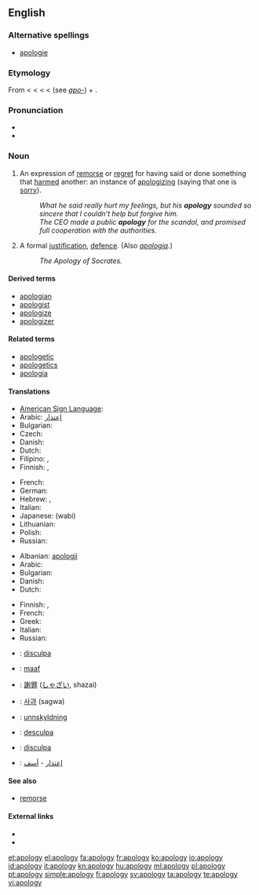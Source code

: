 ==English==

===Alternative spellings===
* [[apologie]] {{qualifier|archaic}}

===Etymology===
From {{etyl|LL.}} {{term|apologia}} < {{etyl|grc}} {{term|ἀπολογία|tr=apologia|sc=polytonic||a speech in defense}} < {{term|ἀπολογοῦμαι|sc=polytonic|tr=apologoumai||I speak in one's defense}} < {{term|ἀπόλογος|sc=polytonic|tr=apologos||an account, story}} < {{term|ἀπό|sc=polytonic|tr=apo||from, off}} (see ''[[apo-]]'') + {{term|λόγος|tr=logos|sc=polytonic||speech}}.

===Pronunciation===
* {{IPA|/əˈpɒl.ə.dʒɪ/}}
* {{audio|en-us-apology.ogg|Audio (US)}}

===Noun===
{{wikipedia}}
{{en-noun|apologies}}

# An expression of [[remorse]] or [[regret]] for having said or done something that [[harm]]ed another: an instance of [[apologize|apologizing]] (saying that one is [[sorry]]).
#: ''What he said really hurt my feelings, but his '''apology''' sounded so sincere that I couldn't help but forgive him.''
#: ''The CEO made a public '''apology''' for the scandal, and promised full cooperation with the authorities.''
# A formal [[justification]], [[defence]]. (Also ''[[apologia]].'')
#: ''The Apology of Socrates.''

====Derived terms====
* [[apologian]]
* [[apologist]]
* [[apologize]]
* [[apologizer]]

====Related terms====
* [[apologetic]]
* [[apologetics]]
* [[apologia]]

====Translations====
{{trans-top|an expression of regret}}
* [[American Sign Language]]: {{tø|ase|A@Chest-PalmBack CirclesVert}}
* Arabic: [[إعتذار]]
* Bulgarian: {{t|bg|извинение}}
* Czech: {{t-|cs|omluva|f}}
* Danish: {{t|da|undskyldning|c}}
* Dutch: {{t|nl|verontschuldiging|f}}
* Filipino: {{tø|fil|patawad|xs=Filipino}}, {{tø|fil|paumanhin|xs=Filipino}}
* Finnish: {{t|fi|anteeksipyyntö}}, {{t-|fi|pahoittelu}}
{{trans-mid}}
* French: {{t+|fr|excuse|f}}
* German: {{t+|de|Entschuldigung|f}}
* Hebrew: {{he-translation|התנצלות|hitnatzlút}} {{f}}, {{he-translation|סליחה|slikhá}} {{f}}
* Italian: {{t+|it|apologia|f}}
* Japanese: {{t|ja|侘び}} (wabi)
* Lithuanian: {{t|lt|atsiprasau|xs=Lithuanian}}
* Polish: {{t|pl|przeprosiny|n}}
* Russian: {{t+|ru|извинение}}
{{trans-bottom}}

{{trans-top|formal justification, defence}}
* Albanian: [[:sq:apologji|apologji]]
* Arabic: {{t|ar|دفاع}}
* Bulgarian: {{t|bg|оправдание}}
* Danish: {{t|da|forsvar|n}}
* Dutch: {{t-|nl|verweer|n}}
{{trans-mid}}
* Finnish: {{t-|fi|puolustus}}, {{t-|fi|puolustuskirjoitus}}
* French: {{t+|fr|apologie|f}}
* Greek: {{t+|el|απολογία|f|tr=apología}}
* Italian: {{t+|it|apologia|f}}
* Russian: {{t|ru|извинение}}
{{trans-bottom}}

{{checktrans-top}}
* {{ttbc|Catalan}}: [[disculpa]] {{f}}
* {{ttbc|Indonesian}}: [[maaf]]
* {{ttbc|Japanese}}: [[謝罪]] ([[しゃざい]], shazai)
* {{ttbc|Korean}}: [[사과]] (sagwa)
{{checktrans-mid}}
* {{ttbc|Norwegian}}: [[unnskyldning]]
* {{ttbc|Portuguese}}: [[desculpa]]
* {{ttbc|Spanish}}: [[disculpa]] {{f}}
* {{ttbc|Arabic}}: [[إعتذار]] - [[أسف]]
{{checktrans-bottom}}

====See also====
* [[remorse]]

====External links====
* {{R:Webster 1913}}
* {{R:Century 1911}}

[[et:apology]]
[[el:apology]]
[[fa:apology]]
[[fr:apology]]
[[ko:apology]]
[[io:apology]]
[[id:apology]]
[[it:apology]]
[[kn:apology]]
[[hu:apology]]
[[ml:apology]]
[[pl:apology]]
[[pt:apology]]
[[simple:apology]]
[[fi:apology]]
[[sv:apology]]
[[ta:apology]]
[[te:apology]]
[[vi:apology]]